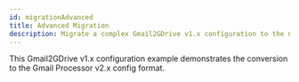 ```yaml
---
id: migrationAdvanced
title: Advanced Migration
description: Migrate a complex Gmail2GDrive v1.x configuration to the new Gmail Processor v2.x config format.
---
```


This Gmail2GDrive v1.x configuration example demonstrates the conversion to the Gmail Processor v2.x config format.

<RenderExample info={info} config={config} script={script} />
